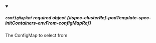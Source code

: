 


<details className="config-field" data-expandable="true" open>
<summary>

##### `configMapRef` <span className="config-field-required" data-required="false">required</span> <span className="config-field-type">object</span> <span className="config-field-default"></span> <span className="config-field-enum"></span> {#spec-clusterRef-podTemplate-spec-initContainers-envFrom-configMapRef}

The ConfigMap to select from

</summary>

<PartialConfigMapRefreference />


</details>
